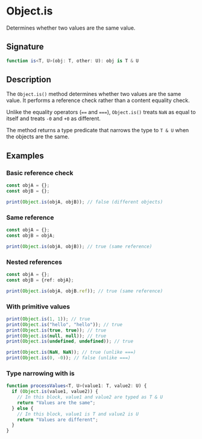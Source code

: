 # Object.is

Determines whether two values are the same value.

## Signature

```ts
function is<T, U>(obj: T, other: U): obj is T & U
```

## Description

The `Object.is()` method determines whether two values are the same value. It performs a reference check rather than a content equality check.

Unlike the equality operators (`==` and `===`), `Object.is()` treats `NaN` as equal to itself and treats `-0` and `+0` as different.

The method returns a type predicate that narrows the type to `T & U` when the objects are the same.

## Examples

### Basic reference check

```ts
const objA = {};
const objB = {};

print(Object.is(objA, objB)); // false (different objects)
```

### Same reference

```ts
const objA = {};
const objB = objA;

print(Object.is(objA, objB)); // true (same reference)
```

### Nested references

```ts	
const objA = {};
const objB = {ref: objA};

print(Object.is(objA, objB.ref)); // true (same reference)
```

### With primitive values

```ts
print(Object.is(1, 1)); // true
print(Object.is("hello", "hello")); // true
print(Object.is(true, true)); // true
print(Object.is(null, null)); // true
print(Object.is(undefined, undefined)); // true

print(Object.is(NaN, NaN)); // true (unlike ===)
print(Object.is(0, -0)); // false (unlike ===)
```

### Type narrowing with is

```ts
function processValues<T, U>(value1: T, value2: U) {
  if (Object.is(value1, value2)) {
    // In this block, value1 and value2 are typed as T & U
    return "Values are the same";
  } else {
    // In this block, value1 is T and value2 is U
    return "Values are different";
  }
}
```


